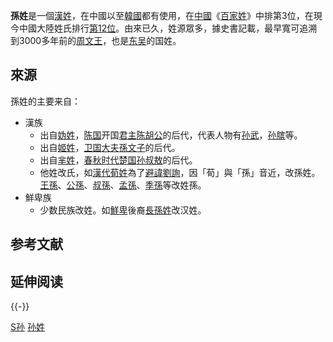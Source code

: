 {{姓氏
|姓氏=孙
|繁體=孫
|簡體=孙
|拼音=Sūn
|中国大陆=Sun
|南京官話=Suen<sup>1</sup>
|台湾=國語:Sun<br />臺語:Sng / Sun<br />客語:Sun
|香港=Suen
|澳门=Sun
|日本=Son
|韓語=손
|新加坡=Soon<br />Sng
|马来西亚=Ton<br />Soon<br />Sun<br />Shun<br />Song
|白話字=Sng / Sun
|越南=Tôn
̩|闽南语白话字=Sun
|闽东语罗马字=Sŏng
|文觀部式=Son
|反切=
|同音字=
|堂号=
|郡望=乐安郡
}}

'''孫姓'''是一個[[漢姓|漢姓]]，在中國以至[[韓國|韓國]]都有使用，在[[中國|中國]]《[[百家姓|百家姓]]》中排第3位，在現今中國大陸姓氏排行[[百家姓#当代百家姓|第12位]]。由來已久，姓源眾多，據史書記載，最早寬可追溯到3000多年前的[[周文王|周文王]]，也是[[孫吳|东吴]]的国姓。

==來源==
孫姓的主要来自：
*漢族
**出自[[妫姓|妫姓]]，[[陈国|陈国]]开国[[君主|君主]][[胡公满|陈胡公]]的后代，代表人物有[[孙武|孙武]]，[[孙膑|孙膑]]等。
**出自[[姬姓|姬姓]]，[[卫国|卫国]][[大夫_(官名)|大夫]][[孫文子|孫文子]]的后代。
**出自[[芈姓|芈姓]]，[[春秋时期|春秋时代]][[楚国|楚国]][[孙叔敖|孙叔敖]]的后代。
**他姓改氏，如[[汉朝|漢代]][[荀姓|荀姓]]為了[[避諱|避諱]][[劉詢|劉詢]]，因「荀」與「孫」音近，改孫姓。[[王孫|王孫]]、[[公孫|公孫]]、[[叔孫|叔孫]]、[[孟孫|孟孫]]、[[季孫|季孫]]等改姓孫。
*鮮卑族
**少数民族改姓。如[[鲜卑|鮮卑]]後裔[[長孫姓|長孫姓]]改汉姓。

== 参考文献 ==
{{Reflist}}

== 延伸阅读 ==
{{Wikisource further reading}}

{{-}}
{{中國首一百個姓氏}}
{{台灣首一百個姓氏}}
[[Category:漢姓|S孙]]
[[Category:孙姓|]]
